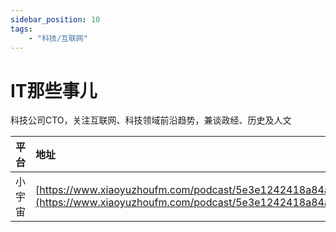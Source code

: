 ---
sidebar_position: 10
tags:
    - "科技/互联网"
---

# IT那些事儿 

科技公司CTO，关注互联网、科技领域前沿趋势，兼谈政经、历史及人文

| 平台 | 地址 |
|:--|:----|
| 小宇宙 | [https://www.xiaoyuzhoufm.com/podcast/5e3e1242418a84a04630ae00](https://www.xiaoyuzhoufm.com/podcast/5e3e1242418a84a04630ae00) |
